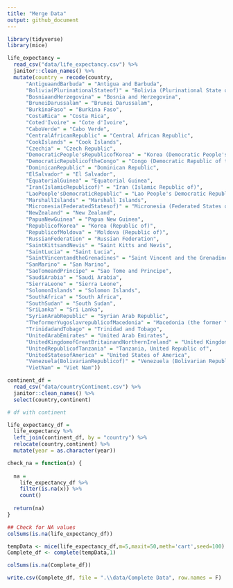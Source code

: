 ```yaml
---
title: "Merge Data"
output: github_document
---
```


```r
library(tidyverse)
library(mice)
```


```r
life_expectancy = 
  read_csv("data/life_expectancy.csv") %>% 
  janitor::clean_names() %>% 
  mutate(country = recode(country,
      "AntiguaandBarbuda" = "Antigua and Barbuda",
      "Bolivia(PlurinationalStateof)" = "Bolivia (Plurinational State of)", 
      "BosniaandHerzegovina" = "Bosnia and Herzegovina",
      "BruneiDarussalam" = "Brunei Darussalam",
      "BurkinaFaso" = "Burkina Faso",
      "CostaRica" = "Costa Rica",
      "Coted'Ivoire" = "Cote d'Ivoire",
      "CaboVerde" = "Cabo Verde",
      "CentralAfricanRepublic" = "Central African Republic",
      "CookIslands" = "Cook Islands",
      "Czechia" = "Czech Republic",
      "DemocraticPeople'sRepublicofKorea" = "Korea (Democratic People's Republic of)",
      "DemocraticRepublicoftheCongo" = "Congo (Democratic Republic of the)",
      "DominicanRepublic" = "Dominican Republic",
      "ElSalvador" = "El Salvador",
      "EquatorialGuinea" = "Equatorial Guinea",
      "Iran(IslamicRepublicof)" = "Iran (Islamic Republic of)",
      "LaoPeople'sDemocraticRepublic" = "Lao People's Democratic Republic",
      "MarshallIslands" = "Marshall Islands",
      "Micronesia(FederatedStatesof)" = "Micronesia (Federated States of)",
      "NewZealand" = "New Zealand",
      "PapuaNewGuinea" = "Papua New Guinea",
      "RepublicofKorea" = "Korea (Republic of)",
      "RepublicofMoldova" = "Moldova (Republic of)",
      "RussianFederation" = "Russian Federation",
      "SaintKittsandNevis" = "Saint Kitts and Nevis",
      "SaintLucia" = "Saint Lucia",
      "SaintVincentandtheGrenadines" = "Saint Vincent and the Grenadines",
      "SanMarino" = "San Marino",
      "SaoTomeandPrincipe" = "Sao Tome and Principe",
      "SaudiArabia" = "Saudi Arabia",
      "SierraLeone" = "Sierra Leone",
      "SolomonIslands" = "Solomon Islands",
      "SouthAfrica" = "South Africa",
      "SouthSudan" = "South Sudan",
      "SriLanka" = "Sri Lanka",
      "SyrianArabRepublic" = "Syrian Arab Republic",
      "TheformerYugoslavrepublicofMacedonia" = "Macedonia (the former Yugoslav Republic of)",
      "TrinidadandTobago" = "Trinidad and Tobago",
      "UnitedArabEmirates" = "United Arab Emirates",
      "UnitedKingdomofGreatBritainandNorthernIreland" = "United Kingdom of Great Britain and Northern Ireland",
      "UnitedRepublicofTanzania" = "Tanzania, United Republic of",
      "UnitedStatesofAmerica" = "United States of America",
      "Venezuela(BolivarianRepublicof)" = "Venezuela (Bolivarian Republic of)",
      "VietNam" = "Viet Nam")) 

continent_df =
  read_csv("data/countryContinent.csv") %>%
  janitor::clean_names() %>% 
  select(country,continent) 

# df with continent

life_expectancy_df = 
  life_expectancy %>% 
  left_join(continent_df, by = "country") %>% 
  relocate(country,continent) %>% 
  mutate(year = as.character(year)) 

```


```r
check_na = function(x) {
  
  na = 
    life_expectancy_df %>%  
    filter(is.na(x)) %>%  
    count()
  
  return(na)
}

## Check for NA values 
colSums(is.na(life_expectancy_df))

tempData <- mice(life_expectancy_df,m=5,maxit=50,meth='cart',seed=100)
Complete_df <- complete(tempData,1)

colSums(is.na(Complete_df))

write.csv(Complete_df, file = ".\\data/Complete Data", row.names = F)


```

